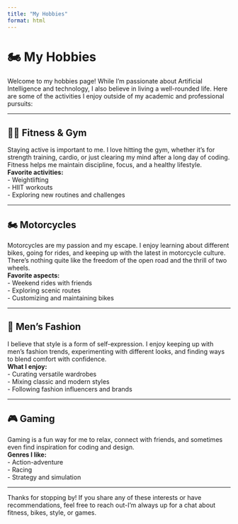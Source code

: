 ```yaml
---
title: "My Hobbies"
format: html
---
```


# 🏍️ My Hobbies

Welcome to my hobbies page! While I’m passionate about Artificial Intelligence and technology, I also believe in living a well-rounded life. Here are some of the activities I enjoy outside of my academic and professional pursuits:

---

## 🏋️‍♂️ Fitness & Gym

Staying active is important to me. I love hitting the gym, whether it’s for strength training, cardio, or just clearing my mind after a long day of coding. Fitness helps me maintain discipline, focus, and a healthy lifestyle.  
**Favorite activities:**  
- Weightlifting  
- HIIT workouts  
- Exploring new routines and challenges

---

## 🏍️ Motorcycles

Motorcycles are my passion and my escape. I enjoy learning about different bikes, going for rides, and keeping up with the latest in motorcycle culture. There’s nothing quite like the freedom of the open road and the thrill of two wheels.  
**Favorite aspects:**  
- Weekend rides with friends  
- Exploring scenic routes  
- Customizing and maintaining bikes

---

## 👔 Men’s Fashion

I believe that style is a form of self-expression. I enjoy keeping up with men’s fashion trends, experimenting with different looks, and finding ways to blend comfort with confidence.  
**What I enjoy:**  
- Curating versatile wardrobes  
- Mixing classic and modern styles  
- Following fashion influencers and brands

---

## 🎮 Gaming

Gaming is a fun way for me to relax, connect with friends, and sometimes even find inspiration for coding and design.  
**Genres I like:**  
- Action-adventure  
- Racing  
- Strategy and simulation

---

Thanks for stopping by! If you share any of these interests or have recommendations, feel free to reach out-I’m always up for a chat about fitness, bikes, style, or games.
